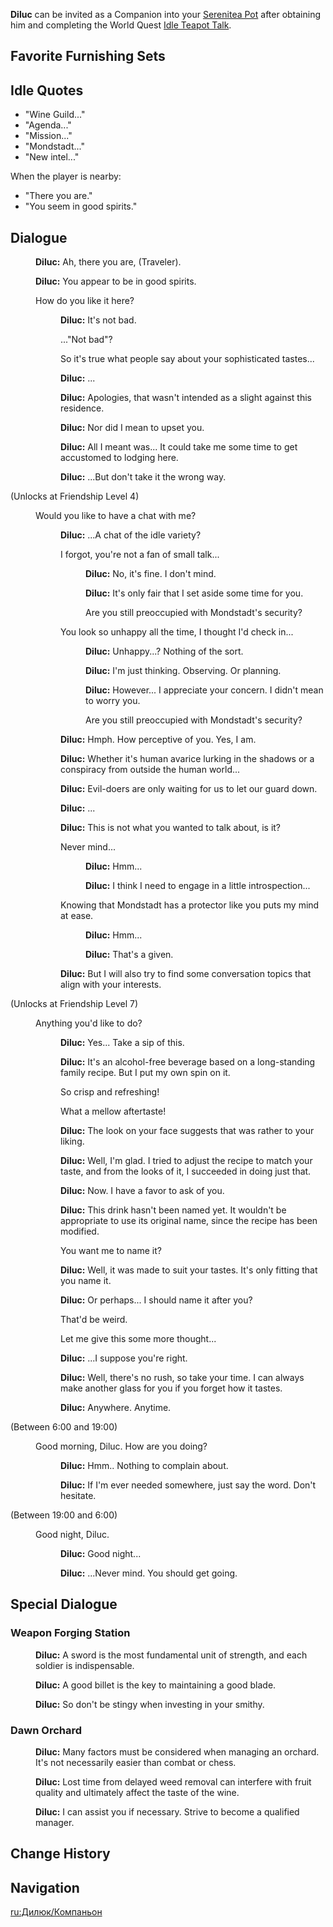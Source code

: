 {{CharacterTabs}}
{{Furnishing Infobox
|title          = Diluc
|id             = 368108
|image          = Character Diluc Thumb.png
|category       = Companion
|subcategory    = Companion
|rarity         = 5
|adeptal_energy = 300
|load           = 1200
|description    = Character In-Residence
}}
'''Diluc''' can be invited as a Companion into your [[Serenitea Pot]] after obtaining him and completing the World Quest [[Idle Teapot Talk]].

==Favorite Furnishing Sets==
{{HousingCompanion|favorite}}
{{Companion Favor Table}}

==Idle Quotes==
*"Wine Guild..."
*"Agenda..."
*"Mission..."
*"Mondstadt..."
*"New intel..."
When the player is nearby:
*"There you are."
*"You seem in good spirits."

==Dialogue==
{{Dialogue start}}
:{{A|vo diluc mimitomo hello 01.ogg}} '''Diluc:''' Ah, there you are, (Traveler).
:{{A|vo diluc mimitomo hello 02.ogg}} '''Diluc:''' You appear to be in good spirits.
:{{DIcon}} How do you like it here?
::{{A|vo diluc mimitomo friendship1 01.ogg}} '''Diluc:''' It's not bad.
::{{DIcon}} ..."Not bad"?
::{{DIcon}} So it's true what people say about your sophisticated tastes...
::{{A|vo diluc mimitomo friendship1 02.ogg}} '''Diluc:''' ...
::{{A|vo diluc mimitomo friendship1 03.ogg}} '''Diluc:''' Apologies, that wasn't intended as a slight against this residence.
::{{A|vo diluc mimitomo friendship1 04.ogg}} '''Diluc:''' Nor did I mean to upset you.
::{{A|vo diluc mimitomo friendship1 05.ogg}} '''Diluc:''' All I meant was... It could take me some time to get accustomed to lodging here.
::{{A|vo diluc mimitomo friendship1 06.ogg}} '''Diluc:''' ...But don't take it the wrong way.
;(Unlocks at Friendship Level 4)
:{{DIcon}} Would you like to have a chat with me?
::{{A|vo diluc mimitomo friendship2 01.ogg}} '''Diluc:''' ...A chat of the idle variety?
::{{DIcon}} I forgot, you're not a fan of small talk...
:::{{A|vo diluc mimitomo friendship2 02a 1.ogg}} '''Diluc:''' No, it's fine. I don't mind.
:::{{A|vo diluc mimitomo friendship2 02a 2.ogg}} '''Diluc:''' It's only fair that I set aside some time for you.
:::{{DIcon}} Are you still preoccupied with Mondstadt's security?
::{{DIcon}} You look so unhappy all the time, I thought I'd check in...
:::{{A|vo diluc mimitomo friendship2 02b 1.ogg}} '''Diluc:''' Unhappy...? Nothing of the sort.
:::{{A|vo diluc mimitomo friendship2 02b 2.ogg}} '''Diluc:''' I'm just thinking. Observing. Or planning.
:::{{A|vo diluc mimitomo friendship2 02b 3.ogg}} '''Diluc:''' However... I appreciate your concern. I didn't mean to worry you.
:::{{DIcon}} Are you still preoccupied with Mondstadt's security?
::{{A|vo diluc mimitomo friendship2 03.ogg}} '''Diluc:''' Hmph. How perceptive of you. Yes, I am.
::{{A|vo diluc mimitomo friendship2 04.ogg}} '''Diluc:''' Whether it's human avarice lurking in the shadows or a conspiracy from outside the human world...
::{{A|vo diluc mimitomo friendship2 05.ogg}} '''Diluc:''' Evil-doers are only waiting for us to let our guard down.
::{{A|vo diluc mimitomo friendship2 06.ogg}} '''Diluc:''' ...
::{{A|vo diluc mimitomo friendship2 07.ogg}} '''Diluc:''' This is not what you wanted to talk about, is it?
::{{DIcon}} Never mind...
:::{{A|vo diluc mimitomo friendship2 08a 1.ogg}} '''Diluc:''' Hmm...
:::{{A|vo diluc mimitomo friendship2 08a 2.ogg}} '''Diluc:''' I think I need to engage in a little introspection...
::{{DIcon}} Knowing that Mondstadt has a protector like you puts my mind at ease.
:::{{A|vo diluc mimitomo friendship2 08b 1.ogg}} '''Diluc:''' Hmm...
:::{{A|vo diluc mimitomo friendship2 08b 2.ogg}} '''Diluc:''' That's a given.
::{{A|vo diluc mimitomo friendship2 09.ogg}} '''Diluc:''' But I will also try to find some conversation topics that align with your interests.
;(Unlocks at Friendship Level 7)
:{{DIcon}} Anything you'd like to do?
::{{A|vo diluc mimitomo friendship3 01.ogg}} '''Diluc:''' Yes... Take a sip of this.
::{{A|vo diluc mimitomo friendship3 02.ogg}} '''Diluc:''' It's an alcohol-free beverage based on a long-standing family recipe. But I put my own spin on it.
::{{DIcon}} So crisp and refreshing!
::{{DIcon}} What a mellow aftertaste!
::{{A|vo diluc mimitomo friendship3 03.ogg}} '''Diluc:''' The look on your face suggests that was rather to your liking.
::{{A|vo diluc mimitomo friendship3 04.ogg}} '''Diluc:''' Well, I'm glad. I tried to adjust the recipe to match your taste, and from the looks of it, I succeeded in doing just that.
::{{A|vo diluc mimitomo friendship3 05.ogg}} '''Diluc:''' Now. I have a favor to ask of you.
::{{A|vo diluc mimitomo friendship3 06.ogg}} '''Diluc:''' This drink hasn't been named yet. It wouldn't be appropriate to use its original name, since the recipe has been modified.
::{{DIcon}} You want me to name it?
::{{A|vo diluc mimitomo friendship3 07.ogg}} '''Diluc:''' Well, it was made to suit your tastes. It's only fitting that you name it.
::{{A|vo diluc mimitomo friendship3 08.ogg}} '''Diluc:''' Or perhaps... I should name it after you?
::{{DIcon}} That'd be weird.
::{{DIcon}} Let me give this some more thought...
::{{A|vo diluc mimitomo friendship3 09.ogg}} '''Diluc:''' ...I suppose you're right.
::{{A|vo diluc mimitomo friendship3 10.ogg}} '''Diluc:''' Well, there's no rush, so take your time. I can always make another glass for you if you forget how it tastes.
::{{A|vo diluc mimitomo friendship3 11.ogg}} '''Diluc:''' Anywhere. Anytime.
;<nowiki>(Between 6:00 and 19:00)</nowiki>
:{{DIcon}} Good morning, Diluc. How are you doing?
::{{A|vo diluc mimitomo morning 01.ogg}} '''Diluc:''' Hmm.. Nothing to complain about.
::{{A|vo diluc mimitomo morning 02.ogg}} '''Diluc:''' If I'm ever needed somewhere, just say the word. Don't hesitate.
;<nowiki>(Between 19:00 and 6:00)</nowiki>
:{{DIcon}} Good night, Diluc.
::{{A|vo diluc mimitomo night 01.ogg}} '''Diluc:''' Good night...
::{{A|vo diluc mimitomo night 02.ogg}} '''Diluc:''' ...Never mind. You should get going.
{{Dialogue end}}

==Special Dialogue==
{{HousingCompanion|special}}

===Weapon Forging Station===
{{Dialogue start}}
:{{A|vo mimitomo md diluc blacksmith 01.ogg}} '''Diluc:''' A sword is the most fundamental unit of strength, and each soldier is indispensable.
:{{A|vo mimitomo md diluc blacksmith 02.ogg}} '''Diluc:''' A good billet is the key to maintaining a good blade.
:{{A|vo mimitomo md diluc blacksmith 03.ogg}} '''Diluc:''' So don't be stingy when investing in your smithy.
{{Dialogue end}}

===Dawn Orchard===
{{Dialogue start}}
:{{A|vo mimitomo md diluc vineyard 01.ogg}} '''Diluc:''' Many factors must be considered when managing an orchard. It's not necessarily easier than combat or chess.
:{{A|vo mimitomo md diluc vineyard 02.ogg}} '''Diluc:''' Lost time from delayed weed removal can interfere with fruit quality and ultimately affect the taste of the wine.
:{{A|vo mimitomo md diluc vineyard 03.ogg}} '''Diluc:''' I can assist you if necessary. Strive to become a qualified manager.
{{Dialogue end}}

==Change History==
{{Change History|1.6}}

==Navigation==
{{Furnishing Navbox/Living|Companion}}

[[ru:Дилюк/Компаньон]]